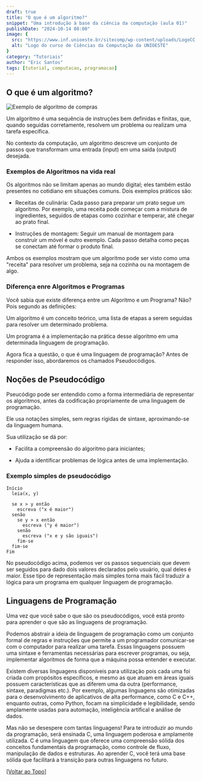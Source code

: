 ```yaml
---
draft: true
title: "O que é um algoritmo?"
snippet: "Uma introdução à base da ciência da computação (aula 01)"
publishDate: "2024-10-14 08:00"
image: {
  src: "https://www.inf.unioeste.br/sitecomp/wp-content/uploads/LogoCC.png",
  alt: "Logo do curso de Ciências da Computação da UNIOESTE"
}
category: "Tutoriais"
author: "Eric Santos"
tags: [tutorial, computacao, programacao]
---
```


## <a name=""></a>O que é um algoritmo?
![Exemplo de algoritmo de compras](https://asimov.academy/wp-content/uploads/2023/12/algoritmo-de-compras.png)

Um algoritmo é uma sequência de instruções bem definidas e finitas, que, quando seguidas corretamente, resolvem um problema ou realizam uma tarefa específica. 

No contexto da computação, um algoritmo descreve um conjunto de passos que transformam uma entrada (input) em uma saída (output) desejada. 

### Exemplos de Algoritmos na vida real

Os algoritmos não se limitam apenas ao mundo digital; eles também estão presentes no cotidiano em situações comuns. Dois exemplos práticos são:

* Receitas de culinária: Cada passo para preparar um prato segue um algoritmo. Por exemplo, uma receita pode começar com a mistura de ingredientes, seguidos de etapas como cozinhar e temperar, até chegar ao prato final.

* Instruções de montagem: Seguir um manual de montagem para construir um móvel é outro exemplo. Cada passo detalha como peças se conectam até formar o produto final.

Ambos os exemplos mostram que um algoritmo pode ser visto como uma "receita" para resolver um problema, seja na cozinha ou na montagem de algo.

### Diferença enre Algoritmos e Programas

Você sabia que existe diferença entre um Algoritmo e um Programa? Não? Pois segundo as definições:

Um algoritmo é um conceito teórico, uma lista de etapas a serem seguidas para resolver um determinado problema.

Um programa é a implementação na prática desse algoritmo em uma determinada linguagem de programação.

Agora fica a questão, o que é uma linguagem de programação? Antes de responder isso, abordaremos os chamados Pseudocódigos.

## Noções de Pseudocódigo

Pseucódigo pode ser entendido como a forma intermediária de representar os algoritmos, antes da codificação propriamente de uma linguagem de programação. 

Ele usa notações simples, sem regras rígidas de sintaxe, aproximando-se da linguagem humana. 

Sua utilização se dá por:

* Facilita a compreensão do algoritmo para iniciantes;

* Ajuda a identificar problemas de lógica antes de uma implementação.

### Exemplo simples de pseudocódigo

```plaintext
Início
  leia(x, y)

  se x > y então
    escreva ("x é maior")
  senão
    se y > x então
      escreva ("y é maior")
    senão 
      escreva ("x e y são iguais")
    fim-se
  fim-se
Fim
```

No pseudocódigo acima, podemos ver os passos sequenciais que devem ser seguidos para dado dois valores declarados pelo usuário, qual deles é maior. Esse tipo de representação mais simples torna mais fácil traduzir a lógica para um programa em qualquer linguagem de programação.

## Linguagens de Programação

Uma vez que você sabe o que são os pseudocódigos, você está pronto para aprender o que são as linguagens de programação. 

Podemos abstrair a ideia de linguagem de programação como um conjunto formal de regras e instruções que permite a um programador comunicar-se com o computador para realizar uma tarefa. Essas linguagens possuem uma sintaxe e ferramentas necessárias para escrever programas, ou seja, implementar algoritmos de forma que a máquina possa entender e executar.

Existem diversas linguagens disponíveis para utilização pois cada uma foi criada com propósitos específicos, e mesmo as que atuam em áreas iguais possuem características que as diferem uma da outra (performance, sintaxe, paradigmas etc.). Por exemplo, algumas linguagens são otimizadas para o desenvolvimento de aplicativos de alta performance, como C e C++, enquanto outras, como Python, focam na simplicidade e legibilidade, sendo amplamente usadas para automação, inteligência artifical e análise de dados.

Mas não se desespere com tantas linguagens! Para te introduzir ao mundo da programação, será ensinada C, uma linguagem poderosa e amplamente utilizada. C é uma linguagem que oferece uma compreensão sólida dos conceitos fundamentais da programação, como controle de fluxo, manipulação de dados e estruturas. Ao aprender C, você terá uma base sólida que facilitará a transição para outras linguagens no futuro.

[[Voltar ao Topo]](#top)
